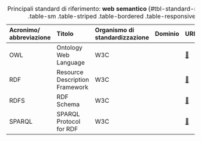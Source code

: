 :::{.column-page-inset-right}
|  **Acronimo/  abbreviazione**  |  **Titolo**  |  **Organismo  di  standardizzazione**  |  **Dominio**  |  **URL**  |  **Note**  |
|  :---  |  :---  |  :---  |  :---  |  :---  |  :---  |
|  OWL  |  Ontology  Web  Language  |  W3C  |  | [🔗](https://www.w3.org/TR/owl-features/) |
|  RDF  |  Resource  Description  Framework  |  W3C  |  | [🔗](https://www.w3.org/TR/rdf11-primer/) |
|  RDFS  |  RDF  Schema  |  W3C  |  | [🔗](https://www.w3.org/TR/rdf-schema/) |
|  SPARQL  |  SPARQL  Protocol  for  RDF  |  W3C  |  | [🔗](https://www.w3.org/TR/rdf-sparql-protocol/) |

:  Principali  standard  di  riferimento:  **web  semantico**  {#tbl-standard-metadati  .table-sm  .table-striped  .table-bordered  .table-responsive}
:::
